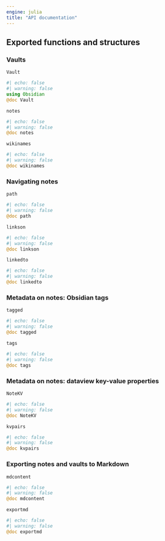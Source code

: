 ```yaml
---
engine: julia
title: "API documentation"
---
```


## Exported functions and structures


### Vaults

`Vault` 

:::{.callout-note appearance="minimal"}
```julia
#| echo: false
#| warning: false
using Obsidian
@doc Vault
```
:::



`notes`

:::{.callout-note appearance="minimal"}
```julia
#| echo: false
#| warning: false
@doc notes
```
:::

`wikinames`

:::{.callout-note appearance="minimal"}
```julia
#| echo: false
#| warning: false
@doc wikinames
```
:::

 



### Navigating notes

`path`

:::{.callout-note appearance="minimal"}
```julia
#| echo: false
#| warning: false
@doc path
```
:::

`linkson`

:::{.callout-note appearance="minimal"}
```julia
#| echo: false
#| warning: false
@doc linkson
```
:::

`linkedto`


:::{.callout-note appearance="minimal"}
```julia
#| echo: false
#| warning: false
@doc linkedto
```
:::




### Metadata on notes: Obsidian tags

`tagged`

:::{.callout-note appearance="minimal"}
```julia
#| echo: false
#| warning: false
@doc tagged
```
:::

`tags`

:::{.callout-note appearance="minimal"}
```julia
#| echo: false
#| warning: false
@doc tags
```
:::


### Metadata on notes: dataview key-value properties

`NoteKV`

:::{.callout-note appearance="minimal"}
```julia
#| echo: false
#| warning: false
@doc NoteKV
```
:::


`kvpairs`

:::{.callout-note appearance="minimal"}
```julia
#| echo: false
#| warning: false
@doc kvpairs
```
:::



### Exporting notes and vaults to Markdown
 

`mdcontent`

:::{.callout-note appearance="minimal"}
```julia
#| echo: false
#| warning: false
@doc mdcontent
```
:::



`exportmd`

:::{.callout-note appearance="minimal"}
```julia
#| echo: false
#| warning: false
@doc exportmd
```
:::
